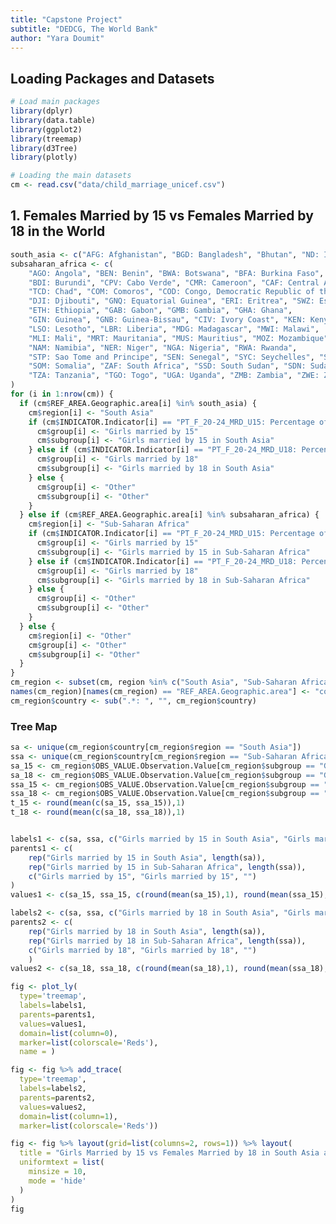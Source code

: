 ```yaml
---
title: "Capstone Project"
subtitle: "DEDCG, The World Bank"
author: "Yara Doumit"
---
```


## Loading Packages and Datasets

```r
# Load main packages
library(dplyr)
library(data.table)
library(ggplot2)
library(treemap)
library(d3Tree)
library(plotly)

# Loading the main datasets
cm <- read.csv("data/child_marriage_unicef.csv")
```

## 1. Females Married by 15 vs Females Married by 18 in the World

```r
south_asia <- c("AFG: Afghanistan", "BGD: Bangladesh", "Bhutan", "ND: India", "MDV: Maldives", "NPL: Nepal", "PAK: Pakistan", "LKA: Sri Lanka")
subsaharan_africa <- c(
    "AGO: Angola", "BEN: Benin", "BWA: Botswana", "BFA: Burkina Faso", 
    "BDI: Burundi", "CPV: Cabo Verde", "CMR: Cameroon", "CAF: Central African Republic", 
    "TCD: Chad", "COM: Comoros", "COD: Congo, Democratic Republic of the", "COG: Congo, Republic of the", 
    "DJI: Djibouti", "GNQ: Equatorial Guinea", "ERI: Eritrea", "SWZ: Eswatini", 
    "ETH: Ethiopia", "GAB: Gabon", "GMB: Gambia", "GHA: Ghana", 
    "GIN: Guinea", "GNB: Guinea-Bissau", "CIV: Ivory Coast", "KEN: Kenya", 
    "LSO: Lesotho", "LBR: Liberia", "MDG: Madagascar", "MWI: Malawi", 
    "MLI: Mali", "MRT: Mauritania", "MUS: Mauritius", "MOZ: Mozambique", 
    "NAM: Namibia", "NER: Niger", "NGA: Nigeria", "RWA: Rwanda", 
    "STP: Sao Tome and Principe", "SEN: Senegal", "SYC: Seychelles", "SLE: Sierra Leone", 
    "SOM: Somalia", "ZAF: South Africa", "SSD: South Sudan", "SDN: Sudan", 
    "TZA: Tanzania", "TGO: Togo", "UGA: Uganda", "ZMB: Zambia", "ZWE: Zimbabwe"
)
for (i in 1:nrow(cm)) {
  if (cm$REF_AREA.Geographic.area[i] %in% south_asia) {
    cm$region[i] <- "South Asia"
    if (cm$INDICATOR.Indicator[i] == "PT_F_20-24_MRD_U15: Percentage of women (aged 20-24 years) married or in union before age 15"){
      cm$group[i] <- "Girls married by 15"
      cm$subgroup[i] <- "Girls married by 15 in South Asia"
    } else if (cm$INDICATOR.Indicator[i] == "PT_F_20-24_MRD_U18: Percentage of women (aged 20-24 years) married or in union before age 18"){
      cm$group[i] <- "Girls married by 18"
      cm$subgroup[i] <- "Girls married by 18 in South Asia"
    } else {
      cm$group[i] <- "Other"
      cm$subgroup[i] <- "Other"
    }
  } else if (cm$REF_AREA.Geographic.area[i] %in% subsaharan_africa) {
    cm$region[i] <- "Sub-Saharan Africa"
    if (cm$INDICATOR.Indicator[i] == "PT_F_20-24_MRD_U15: Percentage of women (aged 20-24 years) married or in union before age 15"){
      cm$group[i] <- "Girls married by 15"
      cm$subgroup[i] <- "Girls married by 15 in Sub-Saharan Africa"
    } else if (cm$INDICATOR.Indicator[i] == "PT_F_20-24_MRD_U18: Percentage of women (aged 20-24 years) married or in union before age 18"){
      cm$group[i] <- "Girls married by 18"
      cm$subgroup[i] <- "Girls married by 18 in Sub-Saharan Africa"
    } else {
      cm$group[i] <- "Other"
      cm$subgroup[i] <- "Other"
    }
  } else { 
    cm$region[i] <- "Other"
    cm$group[i] <- "Other"
    cm$subgroup[i] <- "Other"
  }
}
cm_region <- subset(cm, region %in% c("South Asia", "Sub-Saharan Africa") & group != "Other")
names(cm_region)[names(cm_region) == "REF_AREA.Geographic.area"] <- "country"
cm_region$country <- sub(".*: ", "", cm_region$country)
```

### Tree Map
```r
sa <- unique(cm_region$country[cm_region$region == "South Asia"])
ssa <- unique(cm_region$country[cm_region$region == "Sub-Saharan Africa"])
sa_15 <- cm_region$OBS_VALUE.Observation.Value[cm_region$subgroup == "Girls married by 15 in South Asia"]
sa_18 <- cm_region$OBS_VALUE.Observation.Value[cm_region$subgroup == "Girls married by 18 in South Asia"]
ssa_15 <- cm_region$OBS_VALUE.Observation.Value[cm_region$subgroup == "Girls married by 18 in Sub-Saharan Africa"]
ssa_18 <- cm_region$OBS_VALUE.Observation.Value[cm_region$subgroup == "Girls married by 18 in Sub-Saharan Africa"]
t_15 <- round(mean(c(sa_15, ssa_15)),1)
t_18 <- round(mean(c(sa_18, ssa_18)),1)


labels1 <- c(sa, ssa, c("Girls married by 15 in South Asia", "Girls married by 15 in Sub-Saharan Africa", "Girls married by 15"))
parents1 <- c(
    rep("Girls married by 15 in South Asia", length(sa)),
    rep("Girls married by 15 in Sub-Saharan Africa", length(ssa)),
    c("Girls married by 15", "Girls married by 15", "")
)
values1 <- c(sa_15, ssa_15, c(round(mean(sa_15),1), round(mean(ssa_15),1), t_15))

labels2 <- c(sa, ssa, c("Girls married by 18 in South Asia", "Girls married by 18 in Sub-Saharan Africa", "Girls married by 18"))
parents2 <- c(
    rep("Girls married by 18 in South Asia", length(sa)),
    rep("Girls married by 18 in Sub-Saharan Africa", length(ssa)),
    c("Girls married by 18", "Girls married by 18", "")
    )
values2 <- c(sa_18, ssa_18, c(round(mean(sa_18),1), round(mean(ssa_18),1), t_18))

fig <- plot_ly(
  type='treemap',
  labels=labels1,
  parents=parents1,
  values=values1,
  domain=list(column=0),
  marker=list(colorscale='Reds'),
  name = )

fig <- fig %>% add_trace(
  type='treemap',
  labels=labels2,
  parents=parents2,
  values=values2,
  domain=list(column=1),
  marker=list(colorscale='Reds'))

fig <- fig %>% layout(grid=list(columns=2, rows=1)) %>% layout(
  title = "Girls Married by 15 vs Females Married by 18 in South Asia and Sub-Saharan Africa",
  uniformtext = list(
    minsize = 10, 
    mode = 'hide'
  )
) 
fig
```


